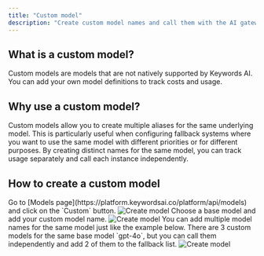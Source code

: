 ```yaml
---
title: "Custom model"
description: "Create custom model names and call them with the AI gateway"
---
```


## What is a custom model?
Custom models are models that are not natively supported by Keywords AI. You can add your own model definitions to track costs and usage.

## Why use a custom model?
Custom models allow you to create multiple aliases for the same underlying model. This is particularly useful when configuring fallback systems where you want to use the same model with different priorities or for different purposes. By creating distinct names for the same model, you can track usage separately and call each instance independently.

## How to create a custom model
<Steps>
<Step title="Go to Models page">
Go to [Models page](https://platform.keywordsai.co/platform/api/models) and click on the `Custom` button.
<Frame>
<img src="https://keywordsai-static.s3.us-east-1.amazonaws.com/docs/llm-proxy/custom-models.jpg" alt="Create model" />
</Frame>
</Step>

<Step title="Create a custom model">
Choose a base model and add your custom model name.
<Frame>
<img src="https://keywordsai-static.s3.us-east-1.amazonaws.com/docs/llm-proxy/add-custom-model.jpg" alt="Create model" />
</Frame>
</Step>

<Step title="Example">
You can add multiple model names for the same model just like the example below. There are 3 custom models for the same base model `gpt-4o`, but you can call them independently and add 2 of them to the fallback list.
<Frame>
<img src="https://keywordsai-static.s3.us-east-1.amazonaws.com/docs/llm-proxy/custom-models-example.jpg" alt="Create model" />
</Frame>
</Step>

</Steps>









